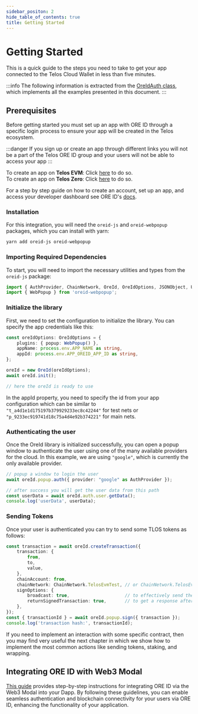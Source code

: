 ---
sidebar_positon: 2
hide_table_of_contents: true
title: Getting Started
---


# Getting Started

This is a quick guide to the steps you need to take to get your app connected to the Telos Cloud Wallet in less than five minutes.

:::info
The following information is extracted from the [OreIdAuth class](https://github.com/telosnetwork/telos-wallet/blob/develop/src/antelope/wallets/authenticators/OreIdAuth.ts), which implements all the examples presented in this document.
:::

## Prerequisites

Before getting started you must set up an app with ORE ID through a specific login process to ensure your app will be created in the Telos ecosystem.  

:::danger
If you sign up or create an app through different links you will not be a part of the Telos ORE ID group and your users will not be able to access your app
::: 

To create an app on **Telos EVM**: Click [here](https://oreid.io/developer/partner/new-app?app-group-id=7ec2bdfa-4f3a-47dd-86cd-760c8d905e98) to do so.  
To create an app on **Telos Zero**: Click [here](https://oreid.io/developer/partner/new-app?app-group-id=native7d-aa42-4477-8f15-4e42ae14b937) to do so.  

For a step by step guide on how to create an account, set up an app, and access your developer dashboard see ORE ID's [docs](https://docs.oreid.io/ore-id/blockchains/telos-cloud-wallet/quickstart).

### Installation

For this integration, you will need the `oreid-js` and `oreid-webpopup` packages, which you can install with yarn:

```bash
yarn add oreid-js oreid-webpopup
```

### Importing Required Dependencies

To start, you will need to import the necessary utilities and types from the `oreid-js` package:

```typescript
import { AuthProvider, ChainNetwork, OreId, OreIdOptions, JSONObject, UserChainAccount } from 'oreid-js';
import { WebPopup } from 'oreid-webpopup';
```

### Initialize the library

First, we need to set the configuration to initialize the library. You can specify the app credentials like this:

```typescript
const oreIdOptions: OreIdOptions = {
    plugins: { popup: WebPopup() },
    appName: process.env.APP_NAME as string,
    appId: process.env.APP_OREID_APP_ID as string,
};

oreId = new OreId(oreIdOptions);
await oreId.init();

// here the oreId is ready to use 
```

In the appId property, you need to specify the id from your app configuration which can be similar to `"t_a4d1e1d175197b379929233ec8c42244"` for test nets or `"p_9233ec919741d18c75a4d4e92b374221"` for main nets.

### Authenticating the user

Once the OreId library is initialized successfully, you can open a popup window to authenticate the user using one of the many available providers for the cloud. In this example, we are using `"google"`, which is currently the only available provider.


```typescript
// popup a window to login the user
await oreId.popup.auth({ provider: "google" as AuthProvider });

// after success you will get the user data from this path
const userData = await oreId.auth.user.getData();
console.log('userData', userData);
```

### Sending Tokens

Once your user is authenticated you can try to send some TLOS tokens as follows:

```typescript
const transaction = await oreId.createTransaction({
    transaction: {
        from,
        to,
        value,
    },
    chainAccount: from,
    chainNetwork: ChainNetwork.TelosEvmTest, // or ChainNetwork.TelosEvmMain
    signOptions: {
        broadcast: true,                     // to effectively send the transaction
        returnSignedTransaction: true,       // to get a response after transaction execution
    },
});
const { transactionId } = await oreId.popup.sign({ transaction });
console.log('transaction hash:', transactionId);
```

If you need to implement an interaction with some specific contract, then you may find very useful the next chapter in which we show how to implement the most common actions like sending tokens, staking, and wrapping.

## Integrating ORE ID with Web3 Modal

[This guide](https://docs.oreid.io/ore-id/build/features/web3-modal) provides step-by-step instructions for integrating ORE ID via the Web3 Modal into your Dapp. By following these guidelines, you can enable seamless authentication and blockchain connectivity for your users via ORE ID, enhancing the functionality of your application.
